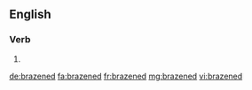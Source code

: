 ==English==

===Verb===
{{head|en|verb form}}

# {{en-past of|brazen}}

[[de:brazened]]
[[fa:brazened]]
[[fr:brazened]]
[[mg:brazened]]
[[vi:brazened]]